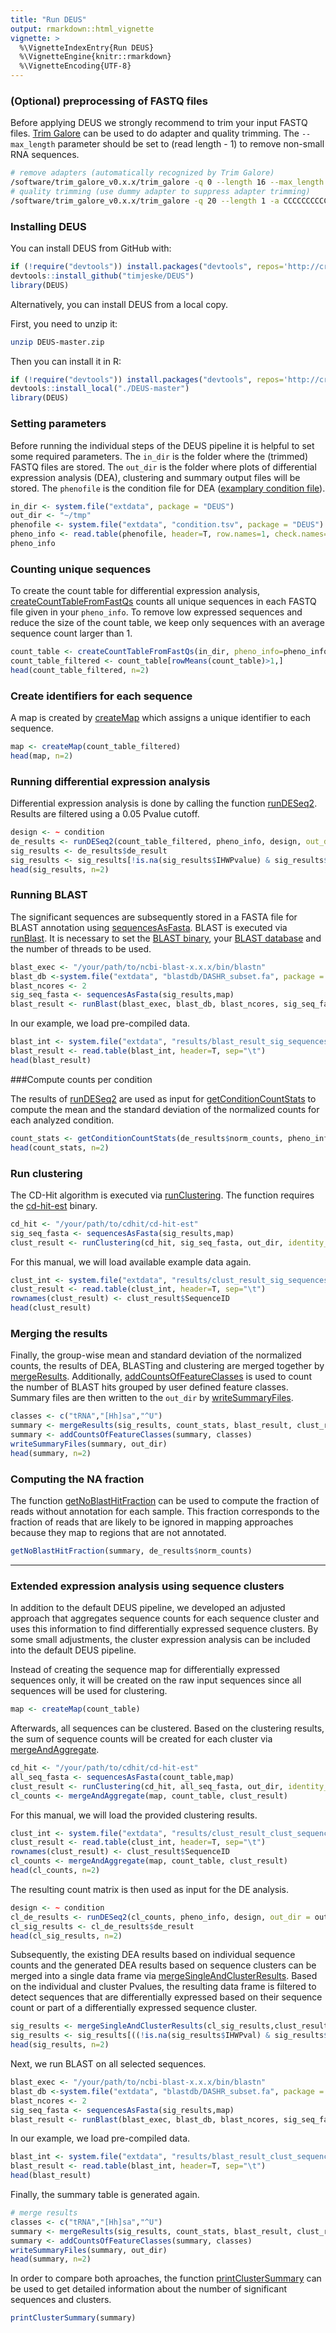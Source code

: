 ```yaml
---
title: "Run DEUS"
output: rmarkdown::html_vignette
vignette: >
  %\VignetteIndexEntry{Run DEUS}
  %\VignetteEngine{knitr::rmarkdown}
  %\VignetteEncoding{UTF-8}
---
```


### (Optional) preprocessing of FASTQ files

Before applying DEUS we strongly recommend to trim your input FASTQ files. 
[Trim Galore](https://www.bioinformatics.babraham.ac.uk/projects/trim_galore/) can be used to do adapter and quality trimming. The `--max_length` parameter should be set to (read length - 1) to remove non-small RNA sequences.

```bash
# remove adapters (automatically recognized by Trim Galore)
/software/trim_galore_v0.x.x/trim_galore -q 0 --length 16 --max_length 49 $in_file -o $out_dir
# quality trimming (use dummy adapter to suppress adapter trimming)
/software/trim_galore_v0.x.x/trim_galore -q 20 --length 1 -a CCCCCCCCCCCCCCCCCCCCCCCCCCCCCCCCCCCCCCCCCCCCCCCCCC --stringency 50 $in_file -o $out_dir
```

### Installing DEUS

You can install DEUS from GitHub with:

```r
if (!require("devtools")) install.packages("devtools", repos='http://cran.us.r-project.org')
devtools::install_github("timjeske/DEUS")
library(DEUS)
```

Alternatively, you can install DEUS from a local copy.

First, you need to unzip it:

```bash
unzip DEUS-master.zip
```

Then you can install it in R:

```r
if (!require("devtools")) install.packages("devtools", repos='http://cran.us.r-project.org')
devtools::install_local("./DEUS-master")
library(DEUS)
```

### Setting parameters

Before running the individual steps of the DEUS pipeline it is helpful to set some required parameters.
The `in_dir` is the folder where the (trimmed) FASTQ files are stored.
The `out_dir` is the folder where plots of differential expression analysis (DEA), clustering and summary output files will be stored.
The `phenofile` is the condition file for DEA ([examplary condition file](DEUS.html#preparing-a-condition-file)).

```r
in_dir <- system.file("extdata", package = "DEUS")
out_dir <- "~/tmp"
phenofile <- system.file("extdata", "condition.tsv", package = "DEUS")
pheno_info <- read.table(phenofile, header=T, row.names=1, check.names=FALSE)
pheno_info
```

### Counting unique sequences

To create the count table for differential expression analysis, [createCountTableFromFastQs](../reference/createCountTableFromFastQs.html) counts all unique sequences in each FASTQ file given in your `pheno_info`. To remove low expressed sequences and reduce the size of the count table, we keep only sequences with an average sequence count larger than 1.
```r
count_table <- createCountTableFromFastQs(in_dir, pheno_info=pheno_info)
count_table_filtered <- count_table[rowMeans(count_table)>1,]
head(count_table_filtered, n=2)
```

### Create identifiers for each sequence

A map is created by [createMap](../reference/createMap.html) which assigns a unique identifier to each sequence.

```r
map <- createMap(count_table_filtered)
head(map, n=2)
```

### Running differential expression analysis

Differential expression analysis is done by calling the function [runDESeq2](../reference/runDESeq2.html). 
Results are filtered using a 0.05 Pvalue cutoff.

```r
design <- ~ condition
de_results <- runDESeq2(count_table_filtered, pheno_info, design, out_dir=out_dir)
sig_results <- de_results$de_result
sig_results <- sig_results[!is.na(sig_results$IHWPvalue) & sig_results$IHWPvalue < 0.05,]
head(sig_results, n=2)
```

### Running BLAST

The significant sequences are subsequently stored in a FASTA file for BLAST annotation using [sequencesAsFasta](../reference/sequencesAsFasta.html).
BLAST is executed via [runBlast](../reference/runBlast.html).
It is necessary to set the [BLAST binary](ftp://ftp.ncbi.nlm.nih.gov/blast/executables/blast+/LATEST/), your [BLAST database](DEUS.html#preparing-a-blast-database) and the number of threads to be used. 

```r
blast_exec <- "/your/path/to/ncbi-blast-x.x.x/bin/blastn"
blast_db <-system.file("extdata", "blastdb/DASHR_subset.fa", package = "DEUS")
blast_ncores <- 2
sig_seq_fasta <- sequencesAsFasta(sig_results,map)
blast_result <- runBlast(blast_exec, blast_db, blast_ncores, sig_seq_fasta) 
```

In our example, we load pre-compiled data.

```r
blast_int <- system.file("extdata", "results/blast_result_sig_sequences.tsv", package="DEUS")
blast_result <- read.table(blast_int, header=T, sep="\t")
head(blast_result)
```

###Compute counts per condition

The results of [runDESeq2](../reference/runDESeq2.html) are used as input for [getConditionCountStats](../reference/getConditionCountStats.html) to compute the mean and the standard deviation of the normalized counts for each analyzed condition.

```r
count_stats <- getConditionCountStats(de_results$norm_counts, pheno_info)
head(count_stats, n=2)
```

### Run clustering

The CD-Hit algorithm is executed via [runClustering](../reference/runClustering.html).
The function requires the [cd-hit-est](http://weizhongli-lab.org/cd-hit/) binary.

```r
cd_hit <- "/your/path/to/cdhit/cd-hit-est"
sig_seq_fasta <- sequencesAsFasta(sig_results,map)
clust_result <- runClustering(cd_hit, sig_seq_fasta, out_dir, identity_cutoff=0.9, length_cutoff=0.9, wordlength=9, map)
```

For this manual, we will load available example data again.
```r
clust_int <- system.file("extdata", "results/clust_result_sig_sequences.tsv", package="DEUS")
clust_result <- read.table(clust_int, header=T, sep="\t")
rownames(clust_result) <- clust_result$SequenceID
head(clust_result)
```

### Merging the results

Finally, the group-wise mean and standard deviation of the normalized counts, the results of DEA, BLASTing and clustering are merged together by [mergeResults](../reference/mergeResults.html).
Additionally, [addCountsOfFeatureClasses](../reference/addCountsOfFeatureClasses.html) is used to count the number of BLAST hits grouped by user defined feature classes.
Summary files are then written to the `out_dir` by [writeSummaryFiles](../reference/writeSummaryFiles.html).
```r
classes <- c("tRNA","[Hh]sa","^U")
summary <- mergeResults(sig_results, count_stats, blast_result, clust_result, map)
summary <- addCountsOfFeatureClasses(summary, classes)
writeSummaryFiles(summary, out_dir)
head(summary, n=2)
```

### Computing the NA fraction

The function [getNoBlastHitFraction](../reference/getNoBlastHitFraction.html) can be used to compute the fraction of reads without annotation for each sample. 
This fraction corresponds to the fraction of reads that are likely to be ignored in mapping approaches because they map to regions that are not annotated. 

```r
getNoBlastHitFraction(summary, de_results$norm_counts)
```
___

### Extended expression analysis using sequence clusters

In addition to the default DEUS pipeline, we developed an adjusted approach that aggregates sequence counts for each sequence cluster and uses this information to find differentially expressed sequence clusters. By some small adjustments, the cluster expression analysis can be included into the default DEUS pipeline.

Instead of creating the sequence map for differentially expressed sequences only, it will be created on the raw input sequences since all sequences will be used for clustering.
```r
map <- createMap(count_table)
```

Afterwards, all sequences can be clustered.
Based on the clustering results, the sum of sequence counts will be created for each cluster via [mergeAndAggregate](../reference/mergeAndAggregate.html).

```r
cd_hit <- "/your/path/to/cdhit/cd-hit-est"
all_seq_fasta <- sequencesAsFasta(count_table,map)
clust_result <- runClustering(cd_hit, all_seq_fasta, out_dir, identity_cutoff=0.9, length_cutoff=0.9, wordlength=9, map)
cl_counts <- mergeAndAggregate(map, count_table, clust_result)
```

For this manual, we will load the provided clustering results.

```r
clust_int <- system.file("extdata", "results/clust_result_clust_sequences.tsv", package="DEUS")
clust_result <- read.table(clust_int, header=T, sep="\t")
rownames(clust_result) <- clust_result$SequenceID
cl_counts <- mergeAndAggregate(map, count_table, clust_result)
head(cl_counts, n=2)
```


The resulting count matrix is then used as input for the DE analysis. 
```r
design <- ~ condition
cl_de_results <- runDESeq2(cl_counts, pheno_info, design, out_dir = out_dir, prefix = "Cluster")
cl_sig_results <- cl_de_results$de_result
head(cl_sig_results, n=2)
```

Subsequently, the existing DEA results based on individual sequence counts and the generated DEA results based on sequence clusters can be merged into a single data frame via [mergeSingleAndClusterResults](../reference/mergeSingleAndClusterResults.html).
Based on the individual and cluster Pvalues, the resulting data frame is filtered to detect sequences that are differentially expressed based on their sequence count or part of a differentially expressed sequence cluster.
```r
sig_results <- mergeSingleAndClusterResults(cl_sig_results,clust_result,sig_results,map)
sig_results <- sig_results[((!is.na(sig_results$IHWPval) & sig_results$IHWPval < 0.05) | (!is.na(sig_results$Cl_IHWPval) & sig_results$Cl_IHWPval < 0.05)),]
head(sig_results, n=2)
```

Next, we run BLAST on all selected sequences.

```r
blast_exec <- "/your/path/to/ncbi-blast-x.x.x/bin/blastn"
blast_db <-system.file("extdata", "blastdb/DASHR_subset.fa", package = "DEUS")
blast_ncores <- 2
sig_seq_fasta <- sequencesAsFasta(sig_results,map)
blast_result <- runBlast(blast_exec, blast_db, blast_ncores, sig_seq_fasta) 
```

In our example, we load pre-compiled data.

```r
blast_int <- system.file("extdata", "results/blast_result_clust_sequences.tsv", package="DEUS")
blast_result <- read.table(blast_int, header=T, sep="\t")
head(blast_result)
```

Finally, the summary table is generated again.
```r
# merge results
classes <- c("tRNA","[Hh]sa","^U")
summary <- mergeResults(sig_results, count_stats, blast_result, clust_result, map)
summary <- addCountsOfFeatureClasses(summary, classes)
writeSummaryFiles(summary, out_dir)
head(summary, n=2)
```

In order to compare both aproaches, the function [printClusterSummary](../reference/printClusterSummary.html) can be used to get detailed information about the number of significant sequences and clusters.
```r
printClusterSummary(summary)
```
